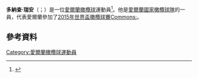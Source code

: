 {{expand|time=2015-11-22T03:10:50+00:00}}
'''多納查·瑞安'''（{{lang-en|Donnacha Ryan}}；{{bd|1983年|12月11日}}）是一位[[愛爾蘭|愛爾蘭]][[橄欖球|橄欖球]]運動員<ref>{{cite web|url=http://www.irishrugby.ie/rugby/4870.php|title=Ireland End Series With Crucial Win Over Pumas|date=22 November 2008|work=irishrugby.ie|accessdate=14 March 2012|deadurl=yes|archiveurl=https://web.archive.org/web/20101228135406/http://www.irishrugby.ie/rugby/4870.php|archivedate=2010年12月28日}}</ref>。他是[[愛爾蘭國家橄欖球隊|愛爾蘭國家橄欖球隊]]的一員，代表愛爾蘭參加了[[2015年世界盃橄欖球賽|2015年世界盃橄欖球賽]][[Commons:|Commons:]]。
==參考資料==
{{Reflist}}
[[Category:愛爾蘭橄欖球運動員|Category:愛爾蘭橄欖球運動員]]
